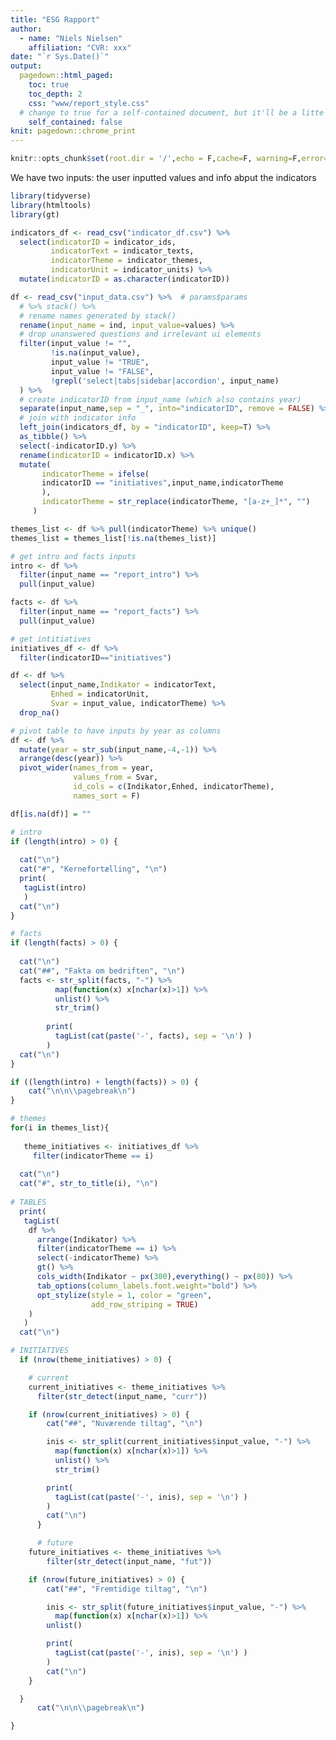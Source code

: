 ```yaml
---
title: "ESG Rapport"
author:
  - name: "Niels Nielsen"
    affiliation: "CVR: xxx"
date: "`r Sys.Date()`"
output: 
  pagedown::html_paged:
    toc: true
    toc_depth: 2
    css: "www/report_style.css"
  # change to true for a self-contained document, but it'll be a litte slower for Pandoc to render
    self_contained: false
knit: pagedown::chrome_print
---
```


```r
knitr::opts_chunk$set(root.dir = '/',echo = F,cache=F, warning=F,error=F,message=F)
```

We have two inputs: the user inputted values and info abput the indicators

```r
library(tidyverse)
library(htmltools)
library(gt)

indicators_df <- read_csv("indicator_df.csv") %>%
  select(indicatorID = indicator_ids, 
         indicatorText = indicator_texts,
         indicatorTheme = indicator_themes,
         indicatorUnit = indicator_units) %>%
  mutate(indicatorID = as.character(indicatorID))
```

```r
df <- read_csv("input_data.csv") %>%  # params$params
  # %>% stack() %>%
  # rename names generated by stack()
  rename(input_name = ind, input_value=values) %>%
  # drop unanswered questions and irrelevant ui elements
  filter(input_value != "", 
         !is.na(input_value),
         input_value != "TRUE",
         input_value != "FALSE",
         !grepl('select|tabs|sidebar|accordion', input_name)
  ) %>%
  # create indicatorID from input_name (which also contains year)
  separate(input_name,sep = "_", into="indicatorID", remove = FALSE) %>%
  # join with indicator info
  left_join(indicators_df, by = "indicatorID", keep=T) %>%
  as_tibble() %>%
  select(-indicatorID.y) %>%
  rename(indicatorID = indicatorID.x) %>%
  mutate(
       indicatorTheme = ifelse(
       indicatorID == "initiatives",input_name,indicatorTheme
       ),
       indicatorTheme = str_replace(indicatorTheme, "[a-z+_]*", "")
     )
```

```r
themes_list <- df %>% pull(indicatorTheme) %>% unique()
themes_list = themes_list[!is.na(themes_list)]

# get intro and facts inputs
intro <- df %>%
  filter(input_name == "report_intro") %>%
  pull(input_value)

facts <- df %>%
  filter(input_name == "report_facts") %>%
  pull(input_value)

# get intitiatives
initiatives_df <- df %>%
  filter(indicatorID=="initiatives")

df <- df %>%
  select(input_name,Indikator = indicatorText, 
         Enhed = indicatorUnit, 
         Svar = input_value, indicatorTheme) %>%
  drop_na()

# pivot table to have inputs by year as columns
df <- df %>% 
  mutate(year = str_sub(input_name,-4,-1)) %>%
  arrange(desc(year)) %>%
  pivot_wider(names_from = year, 
              values_from = Svar, 
              id_cols = c(Indikator,Enhed, indicatorTheme),
              names_sort = F)

df[is.na(df)] = ""
```


```r

# intro
if (length(intro) > 0) {
  
  cat("\n") 
  cat("#", "Kernefortælling", "\n")
  print(
   tagList(intro)
   )
  cat("\n") 
}

# facts
if (length(facts) > 0) {
  
  cat("\n") 
  cat("##", "Fakta om bedriften", "\n")
  facts <- str_split(facts, "-") %>% 
          map(function(x) x[nchar(x)>1]) %>%
          unlist() %>% 
          str_trim()
        
        print(
          tagList(cat(paste('-', facts), sep = '\n') )
        )
  cat("\n")
}

if ((length(intro) + length(facts)) > 0) {
    cat("\n\n\\pagebreak\n")
}

# themes 
for(i in themes_list){
  
   theme_initiatives <- initiatives_df %>%
     filter(indicatorTheme == i)
  
  cat("\n")
  cat("#", str_to_title(i), "\n")
  
# TABLES
  print(
   tagList(
    df %>% 
      arrange(Indikator) %>%
      filter(indicatorTheme == i) %>%
      select(-indicatorTheme) %>%
      gt() %>%
      cols_width(Indikator ~ px(300),everything() ~ px(80)) %>%
      tab_options(column_labels.font.weight="bold") %>%
      opt_stylize(style = 1, color = "green", 
                  add_row_striping = TRUE)
    )
   )
  cat("\n")

# INITIATIVES
  if (nrow(theme_initiatives) > 0) {

    # current
    current_initiatives <- theme_initiatives %>%
      filter(str_detect(input_name, "curr"))

    if (nrow(current_initiatives) > 0) {
        cat("##", "Nuværende tiltag", "\n")

        inis <- str_split(current_initiatives$input_value, "-") %>%
          map(function(x) x[nchar(x)>1]) %>%
          unlist() %>%
          str_trim()

        print(
          tagList(cat(paste('-', inis), sep = '\n') )
        )
        cat("\n")
      }

      # future
    future_initiatives <- theme_initiatives %>%
        filter(str_detect(input_name, "fut"))

    if (nrow(future_initiatives) > 0) {
        cat("##", "Fremtidige tiltag", "\n")

        inis <- str_split(future_initiatives$input_value, "-") %>%
          map(function(x) x[nchar(x)>1]) %>%
        unlist()

        print(
          tagList(cat(paste('-', inis), sep = '\n') )
        )
        cat("\n")
    }

  }
      cat("\n\n\\pagebreak\n")

}
```


